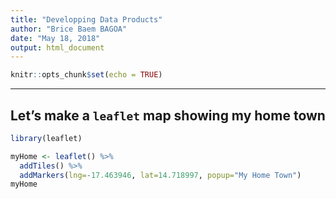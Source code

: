 ---
title: "Developping Data Products"
author: "Brice Baem BAGOA"
date: "May 18, 2018"
output: html_document
---

```{r setup, include=FALSE}
knitr::opts_chunk$set(echo = TRUE)
```
---
## Let's make a `leaflet` map showing my home town


```{r cars}
library(leaflet)

myHome <- leaflet() %>%
  addTiles() %>%
  addMarkers(lng=-17.463946, lat=14.718997, popup="My Home Town")
myHome 
```
